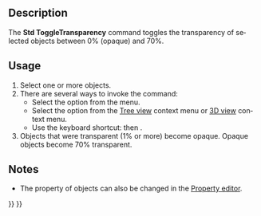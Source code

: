 <languages/>

<div lang="en" dir="ltr" class="mw-content-ltr">
{{Docnav
|[[Part_ColorPerFace|ColorPerFace]]
|[[Std_Workbench|Workbench]]
|[[Std_View_Menu|Std View Menu]]
|IconL=Part_ColorPerFace.svg
|IconR=
|IconC=Freecad.svg
}}
</div>

<div lang="en" dir="ltr" class="mw-content-ltr">
{{GuiCommand
|Name=Std ToggleTransparency
|MenuLocation=View → Toggle transparency
|Workbenches=All
|Shortcut={{KEY|V}} {{KEY|T}}
|Version=1.0
|SeeAlso=
}}
</div>

<div lang="en" dir="ltr" class="mw-content-ltr">
==Description==
</div>

<div lang="en" dir="ltr" class="mw-content-ltr">
The '''Std ToggleTransparency''' command toggles the transparency of selected objects between 0% (opaque) and 70%.
</div>

<div lang="en" dir="ltr" class="mw-content-ltr">
==Usage==
</div>

<div lang="en" dir="ltr" class="mw-content-ltr">
# Select one or more objects.
# There are several ways to invoke the command:
#* Select the {{MenuCommand|View → [[Image:Std_ToggleTransparency.svg|16px]] Toggle transparency}} option from the menu.
#* Select the {{MenuCommand|[[Image:Std_ToggleTransparency.svg|16px]] Toggle transparency}} option from the [[Tree_view|Tree view]] context menu or [[3D_view|3D view]] context menu.
#* Use the keyboard shortcut: {{KEY|V}} then {{KEY|T}}.
# Objects that were transparent (1% or more) become opaque. Opaque objects become 70% transparent.
</div>

<div lang="en" dir="ltr" class="mw-content-ltr">
==Notes==
</div>

<div lang="en" dir="ltr" class="mw-content-ltr">
* The {{PropertyView|Transparency}} property of objects can also be changed in the [[Property_editor|Property editor]].
</div>


<div lang="en" dir="ltr" class="mw-content-ltr">
{{Docnav
|[[Part_ColorPerFace|ColorPerFace]]
|[[Std_Workbench|Workbench]]
|[[Std_View_Menu|Std View Menu]]
|IconL=Part_ColorPerFace.svg
|IconR=
|IconC=Freecad.svg
}}
</div>

{{Std_Base_navi{{#translation:}}}}
{{Userdocnavi{{#translation:}}}}